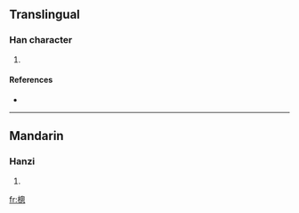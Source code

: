 ==Translingual==

===Han character===
{{Han char|rn=75|rad=木|as=11|sn=15|four=|canj=木竹田心 (DHWP)}}

# {{defn|Han|sort=木11}}

====References====
* {{Han ref|kx=0551.181|dkj=49179|hdz=21281.020|uh=6A2C|ud=27180}}

----

==Mandarin==

===Hanzi===
{{cmn-hanzi|pin=[[cōng]] ([[cong1]])|wg=ts'ung<sup>1</sup>}}

# {{defn|Mandarin}}

[[fr:樬]]